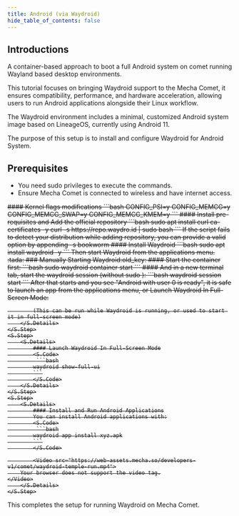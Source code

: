 ```yaml
---
title: Android (via Waydroid)
hide_table_of_contents: false
---
```



## Introductions
A container-based approach to boot a full Android system on comet running Wayland based desktop environments.

This tutorial focuses on bringing Waydroid support to the Mecha Comet, it ensures compatibility, performance, and hardware acceleration, allowing users to run Android applications alongside their Linux workflow.

The Waydroid environment includes a minimal, customized Android system image based on LineageOS, currently using Android 11.

The purpose of this setup is to install and configure Waydroid for Android System.

## Prerequisites
- You need sudo privileges to execute the commands.
- Ensure Mecha Comet is connected to wireless and have internet access.

<S>
    <S.Step>
        <S.Details>
            #### Kernel flags modifications
            <S.Code>
                ```bash
                CONFIG_PSI=y 
                CONFIG_MEMCG=y
                CONFIG_MEMCG_SWAP=y
                CONFIG_MEMCG_KMEM=y
                ```
            </S.Code>
        </S.Details>
    </S.Step>
    <S.Step>
        <S.Details>
            #### Install pre-requisites and Add the official repository
            <S.Code>
                ```bash
                sudo apt install curl ca-certificates -y
                curl -s https://repo.waydro.id | sudo bash
                ```
            </S.Code>
            If the script fails to detect your distribution while adding repository, you can provide a valid option by appending -s bookworm
        </S.Details>
    </S.Step>
    <S.Step>
        <S.Details>
            #### Install Waydroid
            <S.Code>
                ```bash
               sudo apt install waydroid -y
                ```
            </S.Code>
            Then start Waydroid from the applications menu. :tada:
        </S.Details>
    </S.Step>
    <S.Step>
        <S.Details>
            ### Manually Starting Waydroid:old_key: 
            #### Start the container first:
            <S.Code>
                ```bash
                sudo waydroid container start
                ```
            </S.Code>
        </S.Details>
    </S.Step>
    <S.Step>
        <S.Details>
            #### And in a new terminal tab, start the waydroid session (without sudo ):
            <S.Code>
                ```bash
               waydroid session start
                ```
            </S.Code>
            After that starts and you see "Android with user 0 is ready", it is safe to launch an app from the applications menu, or Launch Waydroid In Full-Screen Mode:

            (This can be run while Waydroid is running, or used to start it in full-screen mode)
        </S.Details>
    </S.Step>
    <S.Step>
        <S.Details>
            #### Launch Waydroid In Full-Screen Mode
            <S.Code>
             ```bash
            waydroid show-full-ui
            ```
            </S.Code>
        </S.Details>
    </S.Step>
    <S.Step>
        <S.Details>
            #### Install and Run Android Applications
            You can install Android applications with:
            <S.Code>
             ```bash
            waydroid app install xyz.apk
            ```
            </S.Code>

            <Video src="https://web-assets.mecha.so/developers-v1/comet/waydroid-temple-run.mp4">
        Your browser does not support the video tag.
    </Video>
        </S.Details>
    </S.Step>

</S>


This completes the setup for running Waydroid on Mecha Comet.